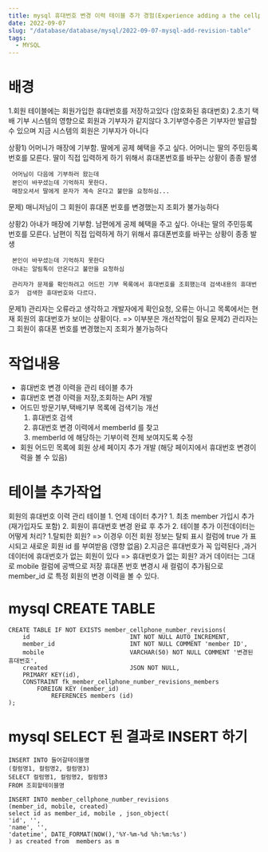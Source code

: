 ```yaml
---
title: mysql 휴대번호 변경 이력 테이블 추가 경험(Experience adding a the cellphone number revision table in mysql )
date: 2022-09-07
slug: "/database/database/mysql/2022-09-07-mysql-add-revision-table"
tags:
  - MYSQL
---
```


# 배경
1.회원 테이블에는 회원가입한 휴대번호를 저장하고있다 (암호화된 휴대번호)
2.초기 택배 기부 시스템의 영향으로 회원과 기부자가 같지않다
3.기부영수증은 기부자만 발급할 수 있으며 지금 시스템의 회원은 기부자가 아니다

상황1) 어머니가 매장에 기부함.
     딸에게 공제 혜택을 주고 싶다.
     어머니는 딸의 주민등록 번호를 모른다.
     딸이 직접 입력하게 하기 위해서 휴대폰번호를 바꾸는 상황이 종종 발생

     어머님이 다음에 기부하러 왔는데
     본인이 바꾸셨는데 기억하지 못한다.
     매장오셔서 딸에게 문자가 계속 온다고 불만을 요청하심...

문제) 매니저님이 그 회원이 휴대폰 번호를 변경했는지 조회가 불가능하다


상황2) 아내가 매장에 기부함.
     남편에게 공제 혜택을 주고 싶다.
     아내는 딸의 주민등록 번호를 모른다.
     남편이 직접 입력하게 하기 위해서 휴대폰번호를 바꾸는 상황이 종종 발생

     본인이 바꾸셨는데 기억하지 못한다
     아내는 알림톡이 안온다고 불만을 요청하심

     관리자가 문제를 확인하려고 어드민 기부 목록에서 휴대번호를 조회했는데 검색내용의 휴대번호가  검색한 휴대번호와 다르다.
 문제1)    관리자는 오류라고 생각하고 개발자에게 확인요청, 오류는 아니고 목록에서는 현재 회원의 휴대번호가 보이는 상황이다.
        => 이부분은 개선작업이 필요
 문제2)    관리자는 그 회원이 휴대폰 번호를 변경했는지 조회가 불가능하다


# 작업내용
* 휴대번호 변경 이력을 관리 테이블 추가
* 휴대번호 변경 이력을 저장,조회하는 API 개발
* 어드민 방문기부,택배기부 목록에 검색기능 개선
    1. 휴대번호 검색
    2. 휴대번호 변경 이력에서 memberId 를 찾고
    3. memberId 에 해당하는 기부이력 전체 보여지도록 수정
* 회원 어드민 목록에 회원 상세 페이지 추가 개발 (해당 페이지에서 휴대번호 변경이력을 볼 수 있음)


# 테이블 추가작업

회원의 휴대번호 이력 관리 테이블
    1. 언제 데이터 추가?
           1. 최초 member 가입시 추가 (재가입자도 포함)
           2. 회원이 휴대번호 변경 완료 후 추가
    2. 테이블 추가 이전데이터는 어떻게 처리?
           1.탈퇴한 회원? => 이경우 이전 회원 정보는 탈퇴 표시 컬럼에 true 가 표시되고 새로운 회원 id 를 부여받음 (영향 없음)
           2.지금은 휴대번호가 꼭 입력된다 ,과거 데이터에 휴대번호가 없는 회원이 있다 => 휴대번호가 없는 회원?
                과거 데이터는 그대로 mobile 컬럼에 공백으로 저장
                휴대폰 번호 변경시 새 컬럼이 추가됨으로 member_id 로 특정 회원의 변경 이력을 볼 수 있다.


# mysql CREATE TABLE
```
CREATE TABLE IF NOT EXISTS member_cellphone_number_revisions(
    id                            INT NOT NULL AUTO_INCREMENT,
    member_id                     INT NOT NULL COMMENT 'member ID',
    mobile                        VARCHAR(50) NOT NULL COMMENT '변경된 휴대번호',
    created                       JSON NOT NULL,
    PRIMARY KEY(id),
    CONSTRAINT fk_member_cellphone_number_revisions_members
        FOREIGN KEY (member_id)
            REFERENCES members (id)
);
```
# mysql SELECT 된 결과로 INSERT 하기

```
INSERT INTO 들어갈테이블명
(컬럼명1, 컬럼명2, 컬럼명3)
SELECT 컬럼명1, 컬럼명2, 컬럼명3
FROM 조회할테이블명
```
```
INSERT INTO member_cellphone_number_revisions
(member_id, mobile, created)
select id as member_id, mobile , json_object(
'id', '',
'name', '',
'datetime', DATE_FORMAT(NOW(),'%Y-%m-%d %h:%m:%s')
) as created from  members as m
```
